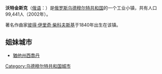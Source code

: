 '''沃特金斯克'''（[[俄语|俄语]]：'''{{lang|ru|Воткинск}}'''）是[[俄罗斯|俄罗斯]][[乌德穆尔特共和国|乌德穆尔特共和国]]的一个工业小镇，共有人口99,441人（2002年）。

著名作曲家[[彼得·伊里奇·柴科夫斯基|彼得·伊里奇·柴科夫斯基]]于1840年出生在该镇。

==姐妹城市==
*{{USA}}[[猶他州|猶他州]][[西喬丹_(猶他州)|西喬丹]]

{{烏德穆爾特共和國行政區劃}}

{{DEFAULTSORT:Воткинск}}
[[Category:乌德穆尔特共和国城市|Category:乌德穆尔特共和国城市]]